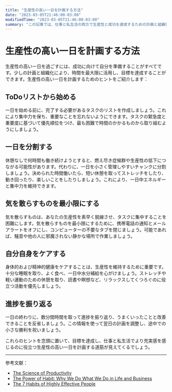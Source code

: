 ```yaml
---
title: "生産性の高い一日を計画する方法"
date: "2023-03-05T21:46:00-03:00"
modifiedTime: "2023-03-05T21:46:00-03:00"
summary: "この記事では、仕事と私生活の両方で生産性と成功を達成するための計画と組織化の重要性を強調しています。さらなる読書のための関連リソースへの参考文献も提供しています。"
---
```


# 生産性の高い一日を計画する方法

生産性の高い一日を過ごすには、成功に向けて自分を準備することがすべてです。少しの計画と組織化により、時間を最大限に活用し、目標を達成することができます。生産性の高い一日を計画するためのヒントをご紹介します：

## ToDoリストから始める

一日を始める前に、完了する必要があるタスクのリストを作成しましょう。これにより集中力を保ち、重要なことを忘れないようにできます。タスクの緊急度と重要度に基づいて優先順位をつけ、最も困難で時間のかかるものから取り組むようにしましょう。

## 一日を分割する

休憩なしで何時間も働き続けようとすると、燃え尽き症候群や生産性の低下につながる可能性があります。代わりに、一日を小さく管理しやすいチャンクに分割しましょう。決められた時間働いたら、短い休憩を取ってストレッチをしたり、動き回ったり、楽しいことをしたりしましょう。これにより、一日中エネルギーと集中力を維持できます。

## 気を散らすものを最小限にする

気を散らすものは、あなたの生産性を素早く脱線させ、タスクに集中することを困難にします。気を散らすものを最小限にするために、携帯電話の通知とメールアラートをオフにし、コンピューターの不要なタブを閉じましょう。可能であれば、騒音や他の人に邪魔されない静かな場所で作業しましょう。

## 自分自身をケアする

身体的および精神的健康をケアすることは、生産性を維持するために重要です。十分な睡眠を取り、よく食べ、一日中水分補給を心がけましょう。ストレッチや軽い運動のための休憩を取り、読書や瞑想など、リラックスしてくつろぐのに役立つ活動を優先しましょう。

## 進捗を振り返る

一日の終わりに、数分間時間を取って進捗を振り返り、うまくいったことと改善できることを反省しましょう。この情報を使って翌日の計画を調整し、途中での小さな勝利を祝いましょう。

これらのヒントを念頭に置いて、目標を達成し、仕事と私生活でより充実感を感じるのに役立つ生産性の高い一日を計画する道筋が見えてくるでしょう。

---

参考文献：

- [The Science of Productivity](https://www.youtube.com/watch?v=lHfjvYzr-3g)
- [The Power of Habit: Why We Do What We Do in Life and Business](https://www.goodreads.com/book/show/12609433-the-power-of-habit)
- [The 7 Habits of Highly Effective People](https://www.goodreads.com/book/show/36072.The_7_Habits_of_Highly_Effective_People)
